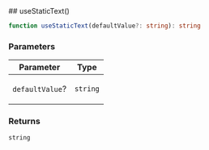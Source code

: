 
[//]: # (Do not edit directly)
[//]: # (Generated by the Cocokits TypeDoc custom theme on Wed Feb 12 2025)



<Meta title='Utils/Use-static-text'/>
<MdxPage breadcrumb='Utils' title='Use-static-text' tocItems={tocItems} hideThemeSwitcher={true}>
<div>
</div><div id="selection_usestatictext">
## useStaticText()

```ts
function useStaticText(defaultValue?: string): string
```

### Parameters

<table class="arg-type-table arg-type-table--full-width">
<thead>
<tr>
<th>Parameter</th>
<th>Type</th>
</tr>
</thead>
<tbody>
<tr>
<td>

`defaultValue`?

</td>
<td>

`string`

</td>
</tr>
</tbody>
</table>

### Returns

`string`

</div>
</MdxPage>
